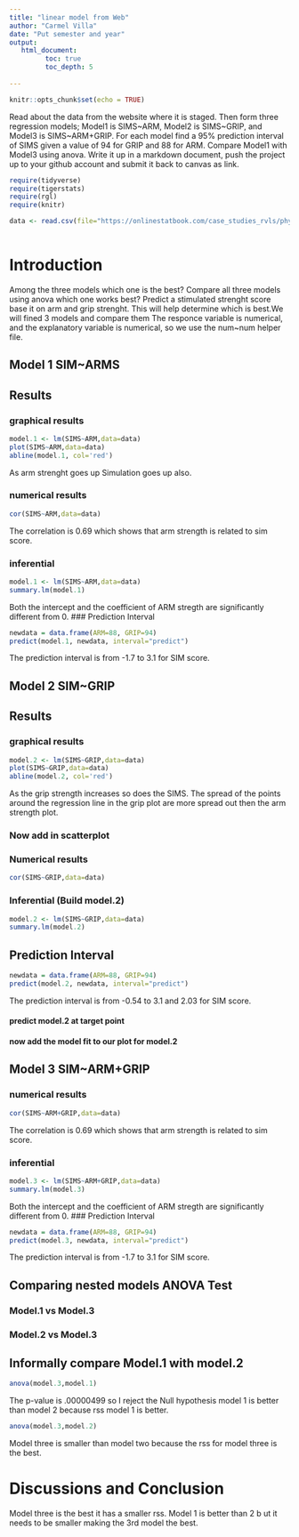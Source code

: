 ```yaml
---
title: "linear model from Web"
author: "Carmel Villa"
date: "Put semester and year"
output:
   html_document:
         toc: true
         toc_depth: 5
        
---
```


```r
knitr::opts_chunk$set(echo = TRUE)
```

Read about the data from the website where it is staged.  Then form three regression models; Model1 is SIMS~ARM, Model2 is SIMS~GRIP, and Model3 is SIMS~ARM+GRIP. For each model find a 95% prediction interval of SIMS given a value of 94  for GRIP and 88 for ARM. Compare Model1 with Model3 using anova. Write it up in a markdown document, push the project up to your github account and submit it back to canvas as link. 

 


```r
require(tidyverse)
require(tigerstats)
require(rgl)
require(knitr)

```

```r
data <- read.csv(file="https://onlinestatbook.com/case_studies_rvls/physical_strength/data.txt",sep="",header=TRUE)  
 
```
# Introduction
Among the three models which one is the best? Compare all three models using anova which one works best? Predict a stimulated strenght score base it on arm and grip strenght. This will help determine which is best.We will fined 3 models and compare them The responce variable is numerical, and the explanatory variable is numerical, so we use the num~num helper file.

## Model 1 SIM~ARMS

## Results
### graphical results

```r
model.1 <- lm(SIMS~ARM,data=data)
plot(SIMS~ARM,data=data)
abline(model.1, col='red')
```

As arm strenght goes up Simulation goes up also.

### numerical results

```r
cor(SIMS~ARM,data=data)
```
The correlation is 0.69 which shows that arm strength is related to sim score.

### inferential
```r
model.1 <- lm(SIMS~ARM,data=data)
summary.lm(model.1)
```

Both the intercept and the coefficient of ARM stregth are significantly different from 0.
### Prediction Interval

```r
newdata = data.frame(ARM=88, GRIP=94)
predict(model.1, newdata, interval="predict")
```
The prediction interval is from -1.7 to 3.1 for SIM score.

## Model 2 SIM~GRIP
## Results
### graphical results

```r
model.2 <- lm(SIMS~GRIP,data=data)
plot(SIMS~GRIP,data=data)
abline(model.2, col='red')
```
As the grip strength increases so does the SIMS. The spread of the points around the regression line in the grip plot are more spread out then the arm strength plot.


### Now add in scatterplot


### Numerical results 
```r
cor(SIMS~GRIP,data=data)
```


### Inferential  (Build model.2)
```r
model.2 <- lm(SIMS~GRIP,data=data)
summary.lm(model.2)
```
## Prediction Interval  
```r
newdata = data.frame(ARM=88, GRIP=94)
predict(model.2, newdata, interval="predict")
```
The prediction interval is from -0.54 to 3.1 and 2.03 for SIM score.

#### predict model.2 at target point

#### now add the model fit to our plot for model.2
  


## Model 3 SIM~ARM+GRIP


### numerical results

```r
cor(SIMS~ARM+GRIP,data=data)
```
The correlation is 0.69 which shows that arm strength is related to sim score.

### inferential
```r
model.3 <- lm(SIMS~ARM+GRIP,data=data)
summary.lm(model.3)
```

Both the intercept and the coefficient of ARM stregth are significantly different from 0.
### Prediction Interval

```r
newdata = data.frame(ARM=88, GRIP=94)
predict(model.3, newdata, interval="predict")
```
The prediction interval is from -1.7 to 3.1 for SIM score.





  

  

## Comparing nested models ANOVA Test

### Model.1 vs Model.3
### Model.2 vs Model.3

## Informally compare Model.1 with model.2

```r
anova(model.3,model.1)
```

The p-value is .00000499 so I reject the Null hypothesis model 1 is better than model 2 because  rss model 1 is better.


```r
anova(model.3,model.2)
```
Model three is smaller than model two because the rss for model three is the best.

# Discussions and Conclusion

Model three is the best it has a smaller rss. Model 1 is better than 2 b ut it needs to be smaller making the 3rd model the best.
